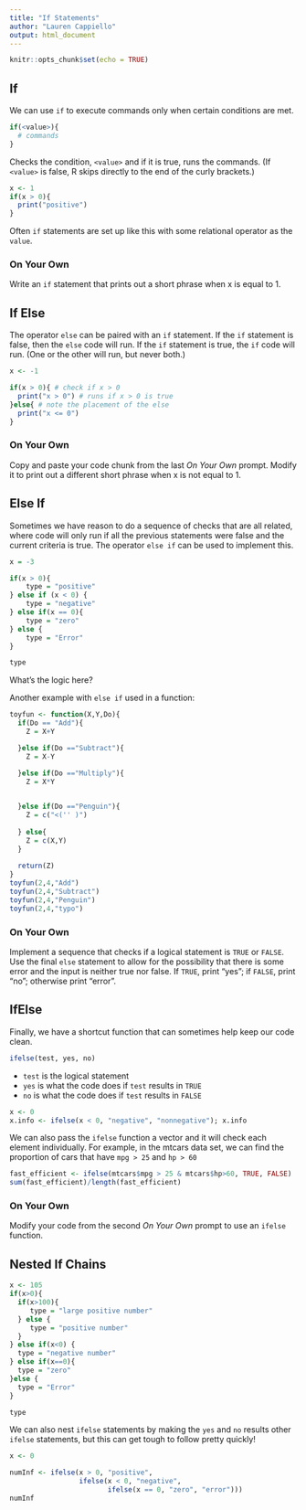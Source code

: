 ```yaml
---
title: "If Statements"
author: "Lauren Cappiello"
output: html_document
---
```


```r
knitr::opts_chunk$set(echo = TRUE)
```

## If

We can use `if` to execute commands only when certain conditions are met.

```r
if(<value>){
  # commands
}
```

Checks the condition, `<value>` and if it is true, runs the commands. (If `<value>` is false, R skips directly to the end of the curly brackets.)

```r
x <- 1
if(x > 0){
  print("positive")
}
```
Often `if` statements are set up like this with some relational operator as the `value`.

### On Your Own

Write an `if` statement that prints out a short phrase when x is equal to 1. 

## If Else

The operator `else` can be paired with an `if` statement. If the `if` statement is false, then the `else` code will run. If the `if` statement is true, the `if` code will run. (One or the other will run, but never both.)

```r
x <- -1

if(x > 0){ # check if x > 0
  print("x > 0") # runs if x > 0 is true
}else{ # note the placement of the else
  print("x <= 0")
}
```

### On Your Own

Copy and paste your code chunk from the last *On Your Own* prompt. Modify it to print out a different short phrase when x is not equal to 1.

## Else If

Sometimes we have reason to do a sequence of checks that are all related, where code will only run if all the previous statements were false and the current criteria is true. The operator `else if` can be used to implement this.

```r
x = -3

if(x > 0){
    type = "positive"
} else if (x < 0) {
    type = "negative"
} else if(x == 0){
    type = "zero"
} else {
    type = "Error"
}

type 
```

What's the logic here? 

Another example with `else if` used in a function:

```r
toyfun <- function(X,Y,Do){
  if(Do == "Add"){
    Z = X+Y

  }else if(Do =="Subtract"){
    Z = X-Y

  }else if(Do =="Multiply"){
    Z = X*Y

    
  }else if(Do =="Penguin"){
    Z = c("<('' )")
    
  } else{
    Z = c(X,Y)
  }
  
  return(Z)
}
toyfun(2,4,"Add")
toyfun(2,4,"Subtract")
toyfun(2,4,"Penguin")
toyfun(2,4,"typo")
```

### On Your Own

Implement a sequence that checks if a logical statement is `TRUE` or `FALSE`. Use the final `else` statement to allow for the possibility that there is some error and the input is neither true nor false. If `TRUE`, print "yes"; if `FALSE`, print "no"; otherwise print "error". 

## IfElse

Finally, we have a shortcut function that can sometimes help keep our code clean.

```r
ifelse(test, yes, no)
```

- `test` is the logical statement 
- `yes` is what the code does if `test` results in `TRUE`
- `no` is what the code does if `test` results in `FALSE`

```r
x <- 0
x.info <- ifelse(x < 0, "negative", "nonnegative"); x.info
```

We can also pass the `ifelse` function a vector and it will check each element individually. For example, in the mtcars data set, we can find the proportion of cars that have `mpg > 25` and `hp > 60`

```r
fast_efficient <- ifelse(mtcars$mpg > 25 & mtcars$hp>60, TRUE, FALSE)
sum(fast_efficient)/length(fast_efficient)
```

### On Your Own

Modify your code from the second *On Your Own* prompt to use an `ifelse` function. 

## Nested If Chains

```r
x <- 105
if(x>0){
  if(x>100){
     type = "large positive number"
  } else {
     type = "positive number"
  }
} else if(x<0) {
  type = "negative number"
} else if(x==0){
  type = "zero"
}else {
  type = "Error"
}

type 
```

We can also nest `ifelse` statements by making the `yes` and `no` results other `ifelse` statements, but this can get tough to follow pretty quickly! 

```r
x <- 0

numInf <- ifelse(x > 0, "positive", 
                 ifelse(x < 0, "negative", 
                        ifelse(x == 0, "zero", "error")))
numInf
```